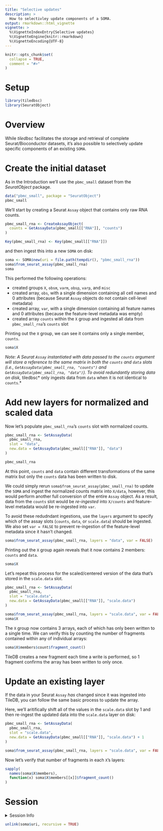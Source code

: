 ```yaml
---
title: "Selective updates"
description: >
  How to selectivley update components of a SOMA.
output: rmarkdown::html_vignette
vignette: >
  %\VignetteIndexEntry{Selective updates}
  %\VignetteEngine{knitr::rmarkdown}
  %\VignetteEncoding{UTF-8}
---
```


```r
knitr::opts_chunk$set(
  collapse = TRUE,
  comment = "#>"
)
```

# Setup

```r
library(tiledbsc)
library(SeuratObject)
```

# Overview


While *tiledbsc* facilitates the storage and retrieval of complete Seurat/Bioconductor datasets, it's also possible to selectively update specific components of an existing `SOMA`.

# Create the initial dataset

As in the Introduction we'll use the `pbmc_small` dataset from the *SeuratObject* package.

```r
data("pbmc_small", package = "SeuratObject")
pbmc_small
```


We'll start by creating a Seurat `Assay` object that contains only raw RNA counts.

```r
pbmc_small_rna <- CreateAssayObject(
  counts = GetAssayData(pbmc_small[["RNA"]], "counts")
)

Key(pbmc_small_rna) <- Key(pbmc_small[["RNA"]])
```

and then ingest this into a new `SOMA` on disk:

```r
soma <- SOMA$new(uri = file.path(tempdir(), "pbmc_small_rna"))
soma$from_seurat_assay(pbmc_small_rna)
soma
```

This performed the following operations:

- created groups `X`, `obsm`, `varm`, `obsp`, `varp`, and `misc`
- created array, `obs`, with a single dimension containing all cell names and 0 attributes (because Seurat `Assay` objects do not contain cell-level metadata)
- created array, `var`, with a single dimension containing all feature names and 0 attributes (because the feature-level metadata was empty)
- created array `counts` within the `X` group and ingested all data from `pbmc_small_rna`'s `counts` slot

Printing out the `X` group, we can see it contains only a single member, `counts`.

```r
soma$X
```

*Note: A Seurat `Assay` instantiated with data passed to the `counts` argument will store a reference to the same matrix in both the `counts` and `data` slots (i.e., `GetAssayData(pbmc_small_rna, "counts")` and `GetAssayData(pbmc_small_rna, "data")`). To avoid redundantly storing data on disk, *tiledbsc* only ingests data from `data` when it is not identical to `counts`.*

# Add new layers for normalized and scaled data

Now let's populate `pbmc_small_rna`'s `counts` slot with normalized counts.

```r
pbmc_small_rna <- SetAssayData(
  pbmc_small_rna,
  slot = "data",
  new.data = GetAssayData(pbmc_small[["RNA"]], "data")
)

pbmc_small_rna
```

At this point, `counts` and `data` contain different transformations of the same matrix but only the `counts` data has been written to disk.

We could simply rerun `soma$from_seurat_assay(pbmc_small_rna)` to update the `SOMA` and ingest the normalized counts matrix into `X/data`, however, this
would perform another full conversion of the entire `Assay` object. As a result, data from the `counts` slot would be *re-ingested* into `X/counts` and feature-level metadata would be re-ingested into `var`.

To avoid these redudndant ingestions, use the `layers` argument to specify which of the assay slots (`counts`, `data`, or `scale.data`) should be ingested. We also set `var = FALSE` to prevent re-ingestion of the feature-level metadata since it hasn't changed.

```r
soma$from_seurat_assay(pbmc_small_rna, layers = "data", var = FALSE)
```

Printing out the `X` group again reveals that it now contains 2 members: `counts` and `data`.

```r
soma$X
```

Let's repeat this process for the scaled/centered version of the data that's stored in the `scale.data` slot.

```r
pbmc_small_rna <- SetAssayData(
  pbmc_small_rna,
  slot = "scale.data",
  new.data = GetAssayData(pbmc_small[["RNA"]], "scale.data")
)

soma$from_seurat_assay(pbmc_small_rna, layers = "scale.data", var = FALSE)
soma$X
```

The `X` group now contains 3 arrays, each of which has only been written to a single time. We can verify this by counting the number of fragments contained within any of individual arrays:

```r
soma$X$members$count$fragment_count()
```

TileDB creates a new fragment each time a write is performed, so 1 fragment confirms the array has been written to only once.

# Update an existing layer

If the data in your Seurat `Assay` _has_ changed since it was ingested into TileDB, you can follow the same basic process to update the array.

Here, we'll aritifically shift all of the values in the `scale.data` slot by 1 and then re-ingest the updated data into the `scale.data` layer on disk:

```r
pbmc_small_rna <- SetAssayData(
  pbmc_small_rna,
  slot = "scale.data",
  new.data = GetAssayData(pbmc_small[["RNA"]], "scale.data") + 1
)

soma$from_seurat_assay(pbmc_small_rna, layers = "scale.data", var = FALSE)
```

Now let's verify that number of fragments in each `X`'s layers:

```r
sapply(
  names(soma$X$members),
  function(x) soma$X$members[[x]]$fragment_count()
)
```


# Session

<details>
  <summary>Session Info</summary>
```r
sessionInfo()
```
</details>

```r
unlink(soma$uri, recursive = TRUE)
```
